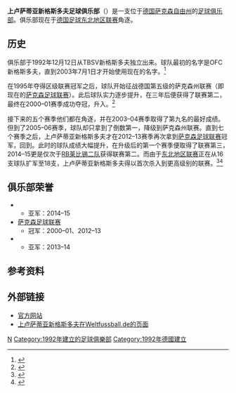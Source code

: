 {{Infobox football club |
  clubname = 上卢萨蒂亚新格斯多夫足球俱乐部|
  image    = [[File:FC_Oberlausitz_Neugersdorf_LOGO.png|180px]] |
  fullname = Fußballclub Oberlausitz Neugersdorf e.V.|
  nickname = |
  founded  = 1992年12月12日|
  dissolved = |
  ground   = Sparkassen-Arena |
  capacity = 3,500 |
  chairman = 恩斯特·里伯|
  manager  = {{tsl|en|Vragel da Silva|维拉格尔·达·席尔瓦}}|
  league  = [[德国足球东北地区联赛|德国足球东北地区联赛]] (第四级联赛)|
  season   = 2015–16|
  position = 第 5 位
| website  = http://www.ofc-neugersdorf.de/anzeigen.php
| pattern_la1   = _whiteshoulders
| pattern_b1    = _thinwhitesides
| pattern_ra1   = _whiteshoulders
| pattern_sh1   = 
| pattern_so1   = 
| leftarm1      = 161ABF
| body1         = 161ABF
| rightarm1     = 161ABF
| shorts1       = 161ABF
| socks1        = 161ABF
| pattern_la2   = _black_stripes
| pattern_b2    = _blackstripes
| pattern_ra2   = _black_stripes
| pattern_sh2   = 
| pattern_so2   = 
| leftarm2      = D6000C
| body2         = D6000C
| rightarm2     = D6000C
| shorts2       = 000000
| socks2        = 000000
}}
'''上卢萨蒂亚新格斯多夫足球俱乐部'''（{{lang-de|FC Oberlausitz Neugersdorf e. V.}}）是一支位于[[德国足球运动|德国]][[萨克森自由州|萨克森自由州]]{{tsl|en|Neugersdorf|新格斯多夫}}的[[足球俱乐部|足球俱乐部]]。俱乐部现在于[[德国足球东北地区联赛|德国足球东北地区联赛]]角逐。

==历史==
俱乐部于1992年12月12日从TBSV新格斯多夫独立出来。球队最初的名字是OFC新格斯多夫，直到2003年7月1日才开始使用现在的名字。<ref>{{cite web|url=http://www.ofc-neugersdorf.de/anzeigen.php?page=inhalte/vereinsinfos/infos.htm|publisher=上卢萨蒂亚新格斯多夫官方网站|title=Club information|accessdate=2015年6月25日|archive-url=https://web.archive.org/web/20180917015526/http://www.ofc-neugersdorf.de/anzeigen.php?page=inhalte%2Fvereinsinfos%2Finfos.htm|archive-date=2018年9月17日|dead-url=yes}}{{de icon}}</ref>

在1995年夺得区级联赛冠军之后，球队开始征战德国第五级的萨克森州联赛（即现在的[[萨克森足球联赛|萨克森足球联赛]]）。此后球队实力逐步提升，在三年后便获得了联赛第二，最终在2000–01赛季成功夺冠，升入{{tsl|en|NOFV-Oberliga Süd|NOFV-南部高级联赛}}。<ref>{{cite web|url=http://www.f-archiv.de|publisher=Das Deutsche Fussball Archiv|title=Historic German football league tables|accessdate=2015年6月25日|archive-date=2017年10月4日|archive-url=https://web.archive.org/web/20171004190327/http://www.f-archiv.de/|dead-url=no}}{{de icon}}</ref>

接下来的五个赛季他们都在{{tsl|en|NOFV-Oberliga Süd|NOFV-南部高级联赛}}角逐，并在2003–04赛季取得了第九名的最好成绩。但到了2005–06赛季，球队却只拿到了倒数第一，降级到萨克森州联赛。直到七个赛季之后，上卢萨蒂亚新格斯多夫才在2012–13赛季再次拿到[[萨克森足球联赛|萨克森足球联赛]]冠军，回到{{tsl|en|NOFV-Oberliga Süd|NOFV-南部高级联赛}}。此时的球队成绩大幅提升，在升级后的第一个赛季便取得了联赛第三，2014–15更是仅次于[[RB萊比錫|RB莱比锡二队]]获得联赛第二。而由于[[德国足球东北地区联赛|东北地区联赛]]正在从16支球队扩军至18支，上卢萨蒂亚新格斯多夫得以首次杀入到更高级别的联赛。<ref>{{cite web|url=http://www.fussball.de/mannschaft/fc-oberlausitz-neugersdorf-fc-oberlausitz-neugersdorf-sachsen/-/saison/1415/team-id/011MIDMQ20000000VTVG0001VTR8C1K7#!/section/teamMatchplan|title=FC Oberlausitz Neugersdorf at Fussball.de|accessdate=2015年6月25日|archive-date=2016年3月14日|archive-url=https://web.archive.org/web/20160314050509/http://www.fussball.de/mannschaft/fc-oberlausitz-neugersdorf-fc-oberlausitz-neugersdorf-sachsen/-/saison/1415/team-id/011MIDMQ20000000VTVG0001VTR8C1K7#!/section/teamMatchplan|dead-url=no}}{{de icon}}</ref><ref>{{cite web|url=http://www.weltfussball.de/spielplan/oberliga-nofv-sued-2014-2015-spieltag/30/|title=NOFV-Oberliga Süd tables & results|publisher=Weltfussball.de|accessdate=2015年6月25日|archive-date=2019年9月25日|archive-url=https://web.archive.org/web/20190925131004/https://www.weltfussball.de/spielplan/oberliga-nofv-sued-2014-2015-spieltag/30/|dead-url=no}}{{de icon}}</ref>

==俱乐部荣誉==
*{{tsl|en|NOFV-Oberliga Süd|NOFV-南部高级联赛}}
**亚军：2014–15
*[[萨克森足球联赛|萨克森足球联赛]]
**冠军：2000–01、2012–13
*{{tsl|en|Saxony Cup|萨克森杯}}
**亚军：2013–14

==参考资料==
{{Reflist}}

==外部链接==
* [http://www.ofc-neugersdorf.de/anzeigen.php 官方网站] {{Wayback|url=http://www.ofc-neugersdorf.de/anzeigen.php |date=20181018070644 }} {{de icon}}
* [http://www.weltfussball.de/teams/fc-oberlausitz/ 上卢萨蒂亚新格斯多夫在Weltfussball.de的页面] {{Wayback|url=http://www.weltfussball.de/teams/fc-oberlausitz/ |date=20190925131028 }} {{de icon}}

[[Category:德國足球俱樂部|N]]
[[Category:1992年建立的足球俱樂部|Category:1992年建立的足球俱樂部]]
[[Category:1992年德國建立|Category:1992年德國建立]]